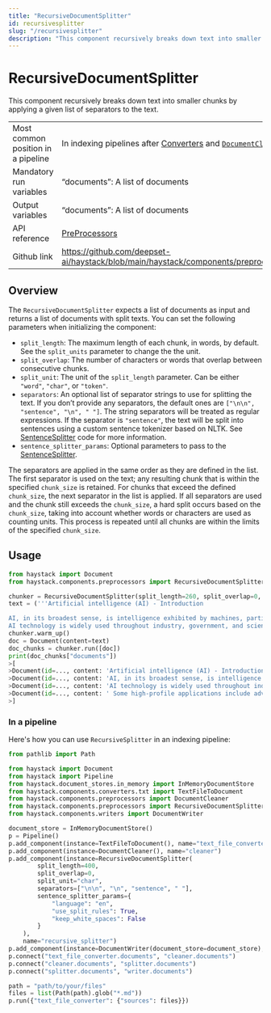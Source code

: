 ```yaml
---
title: "RecursiveDocumentSplitter"
id: recursivesplitter
slug: "/recursivesplitter"
description: "This component recursively breaks down text into smaller chunks by applying a given list of separators to the text."
---
```


# RecursiveDocumentSplitter

This component recursively breaks down text into smaller chunks by applying a given list of separators to the text.

|  |  |
| --- | --- |
| Most common position in a pipeline | In indexing pipelines after [Converters](../converters.mdx)   and [`DocumentCleaner`](documentcleaner.mdx)  , before [Classifiers](../classifiers.mdx) |
| Mandatory run variables            | “documents”: A list of documents                                                                                                                       |
| Output variables                   | “documents”: A list of documents                                                                                                                       |
| API reference                      | [PreProcessors](/reference/preprocessors-api)                                                                                                                 |
| Github link                        | https://github.com/deepset-ai/haystack/blob/main/haystack/components/preprocessors/recursive_splitter.py                                             |

## Overview

The `RecursiveDocumentSplitter` expects a list of documents as input and returns a list of documents with split texts. You can set the following parameters when initializing the component:

- `split_length`: The maximum length of each chunk, in words, by default. See the `split_units` parameter to change the the unit.
- `split_overlap`: The number of characters or words that overlap between consecutive chunks.
- `split_unit`: The unit of the `split_length` parameter. Can be either `"word"`, `"char"`, or `"token"`.
- `separators`: An optional list of separator strings to use for splitting the text. If you don’t provide any separators, the default ones are `["\n\n", "sentence", "\n", " "]`. The string separators will be treated as regular expressions. If the separator is `"sentence"`, the text will be split into sentences using a custom sentence tokenizer based on NLTK. See [SentenceSplitter](https://github.com/deepset-ai/haystack/blob/main/haystack/components/preprocessors/sentence_tokenizer.py#L116) code for more information.
- `sentence_splitter_params`: Optional parameters to pass to the [SentenceSplitter](https://github.com/deepset-ai/haystack/blob/main/haystack/components/preprocessors/sentence_tokenizer.py#L116).

The separators are applied in the same order as they are defined in the list. The first separator is used on the text; any resulting chunk that is within the specified `chunk_size` is retained. For chunks that exceed the defined `chunk_size`, the next separator in the list is applied. If all separators are used and the chunk still exceeds the `chunk_size`, a hard split occurs based on the `chunk_size`, taking into account whether words or characters are used as counting units. This process is repeated until all chunks are within the limits of the specified `chunk_size`.

## Usage

```python
from haystack import Document
from haystack.components.preprocessors import RecursiveDocumentSplitter

chunker = RecursiveDocumentSplitter(split_length=260, split_overlap=0, separators=["\n\n", "\n", ".", " "])
text = ('''Artificial intelligence (AI) - Introduction

AI, in its broadest sense, is intelligence exhibited by machines, particularly computer systems.
AI technology is widely used throughout industry, government, and science. Some high-profile applications include advanced web search engines; recommendation systems; interacting via human speech; autonomous vehicles; generative and creative tools; and superhuman play and analysis in strategy games.''')
chunker.warm_up()
doc = Document(content=text)
doc_chunks = chunker.run([doc])
print(doc_chunks["documents"])
>[
>Document(id=..., content: 'Artificial intelligence (AI) - Introduction\n\n', meta: {'original_id': '...', 'split_id': 0, 'split_idx_start': 0, '_split_overlap': []})
>Document(id=..., content: 'AI, in its broadest sense, is intelligence exhibited by machines, particularly computer systems.\n', meta: {'original_id': '...', 'split_id': 1, 'split_idx_start': 45, '_split_overlap': []})
>Document(id=..., content: 'AI technology is widely used throughout industry, government, and science.', meta: {'original_id': '...', 'split_id': 2, 'split_idx_start': 142, '_split_overlap': []})
>Document(id=..., content: ' Some high-profile applications include advanced web search engines; recommendation systems; interac...', meta: {'original_id': '...', 'split_id': 3, 'split_idx_start': 216, '_split_overlap': []})
>]
```

### In a pipeline

Here's how you can use `RecursiveSplitter` in an indexing pipeline:

```python
from pathlib import Path

from haystack import Document
from haystack import Pipeline
from haystack.document_stores.in_memory import InMemoryDocumentStore
from haystack.components.converters.txt import TextFileToDocument
from haystack.components.preprocessors import DocumentCleaner
from haystack.components.preprocessors import RecursiveDocumentSplitter
from haystack.components.writers import DocumentWriter

document_store = InMemoryDocumentStore()
p = Pipeline()
p.add_component(instance=TextFileToDocument(), name="text_file_converter")
p.add_component(instance=DocumentCleaner(), name="cleaner")
p.add_component(instance=RecursiveDocumentSplitter(
        split_length=400,
        split_overlap=0,
        split_unit="char",
        separators=["\n\n", "\n", "sentence", " "],
        sentence_splitter_params={
	        "language": "en", 
	        "use_split_rules": True, 
	        "keep_white_spaces": False
        }
    ), 
	name="recursive_splitter")
p.add_component(instance=DocumentWriter(document_store=document_store), name="writer")
p.connect("text_file_converter.documents", "cleaner.documents")
p.connect("cleaner.documents", "splitter.documents")
p.connect("splitter.documents", "writer.documents")

path = "path/to/your/files"
files = list(Path(path).glob("*.md"))
p.run({"text_file_converter": {"sources": files}})
```